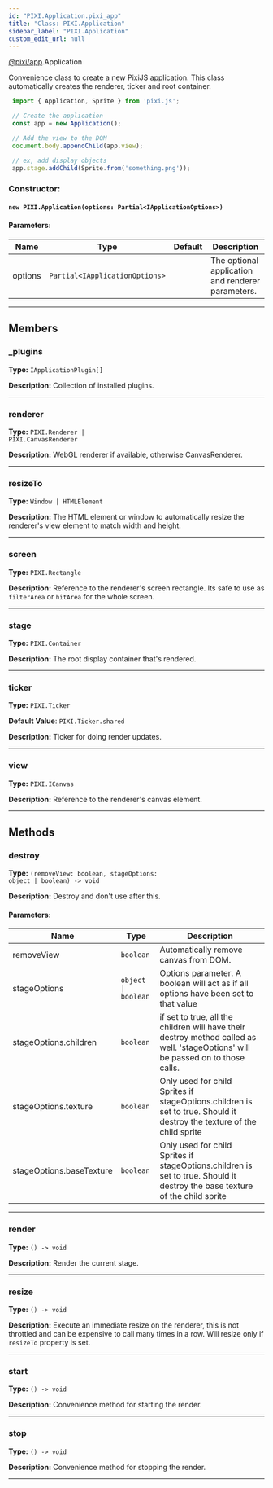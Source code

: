 ```yaml
---
id: "PIXI.Application.pixi_app"
title: "Class: PIXI.Application"
sidebar_label: "PIXI.Application"
custom_edit_url: null
---
```



<div class="package-name">

[@pixi/app](../modules/pixi_app).Application

</div>

Convenience class to create a new PixiJS application.
This class automatically creates the renderer, ticker and root container.


```js
 import { Application, Sprite } from 'pixi.js';

 // Create the application
 const app = new Application();

 // Add the view to the DOM
 document.body.appendChild(app.view);

 // ex, add display objects
 app.stage.addChild(Sprite.from('something.png'));
```
      

        

<article>

### Constructor:
<h4><code>new PIXI.Application(options&#58; Partial&#60;IApplicationOptions&#62;) </code></h4>

#### Parameters:
| Name    | Type                                              | Default       | Description                                       |
| ------- | ------------------------------------------------- | ------------- | ------------------------------------------------- |
| options | <code>Partial&#60;IApplicationOptions&#62;</code> | <code></code> | The optional application and renderer parameters. |

</article>

---------------------------------------




## Members
<article>

### _plugins 
**Type:** <code>IApplicationPlugin[]</code>

**Description:** Collection of installed plugins.

</article>


---------------------------------------

<article>

### renderer 
**Type:** <code>PIXI.Renderer &#124; PIXI.CanvasRenderer</code>

**Description:** WebGL renderer if available, otherwise CanvasRenderer.

</article>


---------------------------------------

<article>

### resizeTo 
**Type:** <code>Window &#124; HTMLElement</code>

**Description:** The HTML element or window to automatically resize the renderer's view element to match width and height.

</article>


---------------------------------------

<article>

### screen 
**Type:** <code>PIXI.Rectangle</code>

**Description:** Reference to the renderer's screen rectangle. Its safe to use as `filterArea` or `hitArea` for the whole screen.

</article>


---------------------------------------

<article>

### stage 
**Type:** <code>PIXI.Container</code>

**Description:** The root display container that's rendered.

</article>


---------------------------------------

<article>

### ticker 
**Type:** <code>PIXI.Ticker</code>

**Default Value**: <code>PIXI.Ticker.shared</code>

**Description:** Ticker for doing render updates.

</article>


---------------------------------------

<article>

### view 
**Type:** <code>PIXI.ICanvas</code>

**Description:** Reference to the renderer's canvas element.

</article>


---------------------------------------


## Methods
<article>

### destroy 
**Type:** <code>(removeView&#58; boolean, stageOptions&#58; object &#124; boolean) -&#62; void</code>

**Description:** Destroy and don't use after this.

#### Parameters:
| Name                     | Type                               | Description                                                                                                                      |
| ------------------------ | ---------------------------------- | -------------------------------------------------------------------------------------------------------------------------------- |
| removeView               | <code>boolean</code>               | Automatically remove canvas from DOM.                                                                                            |
| stageOptions             | <code>object &#124; boolean</code> | Options parameter. A boolean will act as if all options have been set to that value                                              |
| stageOptions.children    | <code>boolean</code>               | if set to true, all the children will have their destroy method called as well. 'stageOptions' will be passed on to those calls. |
| stageOptions.texture     | <code>boolean</code>               | Only used for child Sprites if stageOptions.children is set to true. Should it destroy the texture of the child sprite           |
| stageOptions.baseTexture | <code>boolean</code>               | Only used for child Sprites if stageOptions.children is set to true. Should it destroy the base texture of the child sprite      |
</article>


---------------------------------------

<article>

### render 
**Type:** <code>() -&#62; void</code>

**Description:** Render the current stage.

</article>


---------------------------------------

<article>

### resize 
**Type:** <code>() -&#62; void</code>

**Description:** Execute an immediate resize on the renderer, this is not throttled and can be expensive to call many times in a row. Will resize only if `resizeTo` property is set.

</article>


---------------------------------------

<article>

### start 
**Type:** <code>() -&#62; void</code>

**Description:** Convenience method for starting the render.

</article>


---------------------------------------

<article>

### stop 
**Type:** <code>() -&#62; void</code>

**Description:** Convenience method for stopping the render.

</article>


---------------------------------------


    
